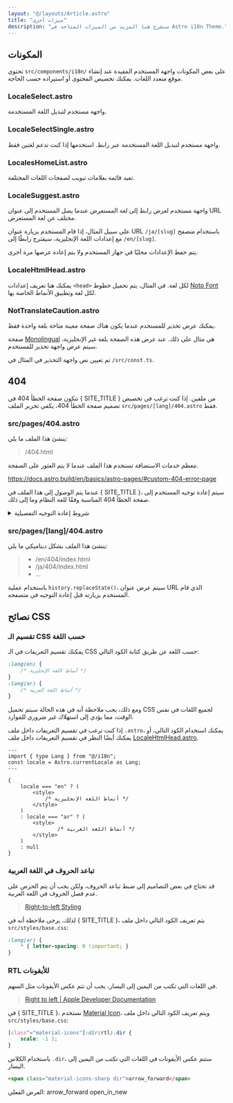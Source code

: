 ```yaml
---
layout: "@/layouts/Article.astro"
title: "ميزات أخرى"
description: "سنشرح هنا المزيد من الميزات المتاحة في Astro i18n Theme."
---
```


<PageHeadline title={frontmatter.title} />



## المكونات

تحتوي `src/components/i18n/` على بعض المكونات واجهة المستخدم المفيدة عند إنشاء موقع متعدد اللغات. يمكنك تخصيص المحتوى أو استيراده حسب الحاجة.

### LocaleSelect.astro
واجهة مستخدم لتبديل اللغة المستخدمة.

### LocaleSelectSingle.astro
واجهة مستخدم لتبديل اللغة المستخدمة عبر رابط. استخدمها إذا كنت تدعم لغتين فقط.

### LocalesHomeList.astro
تعيد قائمة بعلامات تبويب لصفحات اللغات المختلفة.

### LocaleSuggest.astro
واجهة مستخدم لعرض رابط إلى لغة المستعرض عندما يصل المستخدم إلى عنوان URL مختلف عن لغة المستعرض.

على سبيل المثال، إذا قام المستخدم بزيارة عنوان URL `/ja/[slug]` باستخدام متصفح مع إعدادات اللغة الإنجليزية، سيقترح رابطًا إلى `/en/[slug]`.

يتم حفظ الإعدادات محليًا في جهاز المستخدم ولا يتم إعادة عرضها مرة أخرى.

### LocaleHtmlHead.astro
يمكنك هنا تعريف إعدادات `<head>` لكل لغة. في المثال، يتم تحميل خطوط [Noto Font](https://fonts.google.com/noto) لكل لغة وتطبيق الأنماط الخاصة بها.

### NotTranslateCaution.astro
يمكنك عرض تحذير للمستخدم عندما يكون هناك صفحة معينة متاحة بلغة واحدة فقط.

صفحة [Monolingual](/monolingual/) هي مثال على ذلك. عند عرض هذه الصفحة بلغة غير الإنجليزية، سيتم عرض واجهة تحذير للمستخدم.

تم تعيين نص واجهة التحذير في المثال في `/src/const.ts`.

## 404

تتكون صفحة الخطأ 404 في { SITE_TITLE } من ملفين. إذا كنت ترغب في تخصيص تصميم صفحة الخطأ 404، يكفي تحرير الملف `src/pages/[lang]/404.astro` فقط.

### src/pages/404.astro

ينشئ هذا الملف ما يلي:

> /404.html

معظم خدمات الاستضافة تستخدم هذا الملف عندما لا يتم العثور على الصفحة.

https://docs.astro.build/en/basics/astro-pages/#custom-404-error-page

عندما يتم الوصول إلى هذا الملف في { SITE_TITLE }، سيتم إعادة توجيه المستخدم إلى صفحة الخطأ 404 المناسبة وفقًا للغة النظام وما إلى ذلك.

<details>
    <summary>شروط إعادة التوجيه التفصيلية</summary>
    سيتم إجراء إعادة التوجيه وفقًا للشروط التالية. يرجى الاطلاع على [الشيفرة المصدرية](https://github.com/yacosta738/astro-cms/blob/main/src/pages/404.astro#L25) لمزيد من التفاصيل.

    1. إذا كان عنوان URL يحتوي على `lang` مثل `/ja/...`
    2. إذا كان `localStorage.selectedLang` يحتوي على `lang`
        * يتم حفظ `localStorage.selectedLang` عندما يقوم المستخدم بتحديد اللغة في واجهة المستخدم.
    3. إذا كانت صفحة الرابط الأصلية تحتوي على `lang` مثل `/ja/...`
</details>

### src/pages/[lang]/404.astro

ينشئ هذا الملف بشكل ديناميكي ما يلي:

> * /en/404/index.html
> * /ja/404/index.html
> * ...

باستخدام عملية `history.replaceState()`، سيتم عرض عنوان URL الذي قام المستخدم بزيارته قبل إعادة التوجيه في متصفحه.


## نصائح CSS

### تقسيم الـ CSS حسب اللغة

يمكنك تقسيم التعريفات في الـ CSS حسب اللغة عن طريق كتابة الكود التالي:

```css
:lang(en) {
    /* أنماط اللغة الإنجليزية */
}
:lang(ar) {
    /* أنماط اللغة العربية */
}
```

ومع ذلك، يجب ملاحظة أنه في هذه الحالة سيتم تحميل CSS لجميع اللغات في نفس الوقت، مما يؤدي إلى استهلاك غير ضروري للموارد.

إذا كنت ترغب في تقسيم التعريفات داخل ملف `.astro`، يمكنك استخدام الكود التالي، أو يمكنك أيضًا النظر في تقسيم التعريفات داخل ملف [LocaleHtmlHead.astro](#localehtmlheadastro).

```astro
---
import { type Lang } from "@/i18n";
const locale = Astro.currentLocale as Lang;
---

{
    locale === "en" ? (
        <style>
            /* أنماط اللغة الإنجليزية */
        </style>
    )
    : locale === "ar" ? (
        <style>
                /* أنماط اللغة العربية */
        </style>
    )
    : null
}
```


### تباعد الحروف في اللغة العربية

قد تحتاج في بعض التصاميم إلى ضبط تباعد الحروف، ولكن يجب أن يتم الحرص على عدم فصل الحروف في اللغة العربية.

> [Right-to-left Styling](https://rtlstyling.com/posts/rtl-styling#1.-letter-spacing)

لذلك، يرجى ملاحظة أنه في { SITE_TITLE }، يتم تعريف الكود التالي داخل ملف `src/styles/base.css`:

```css
:lang(ar) {
    * { letter-spacing: 0 !important; }
}
```


### RTL للأيقونات

في اللغات التي تكتب من اليمين إلى اليسار، يجب أن تتم عكس الأيقونات مثل السهم.

> [Right to left | Apple Developer Documentation](https://developer.apple.com/design/human-interface-guidelines/right-to-left#Interface-icons)

في { SITE_TITLE }، نستخدم [Material Icon](https://fonts.google.com/icons)، ويتم تعريف الكود التالي داخل ملف `src/styles/base.css`:

```css
[class^="material-icons"]:dir(rtl).dir {
    scale: -1 1;
}
```

باستخدام الكلاس `.dir`، ستتم عكس الأيقونات في اللغات التي تكتب من اليمين إلى اليسار.

```html
<span class="material-icons-sharp dir">arrow_forward</span>
```

العرض الفعلي:
<span class="material-icons-sharp dir">arrow_forward</span>
<span class="material-icons-sharp dir">open_in_new</span>
